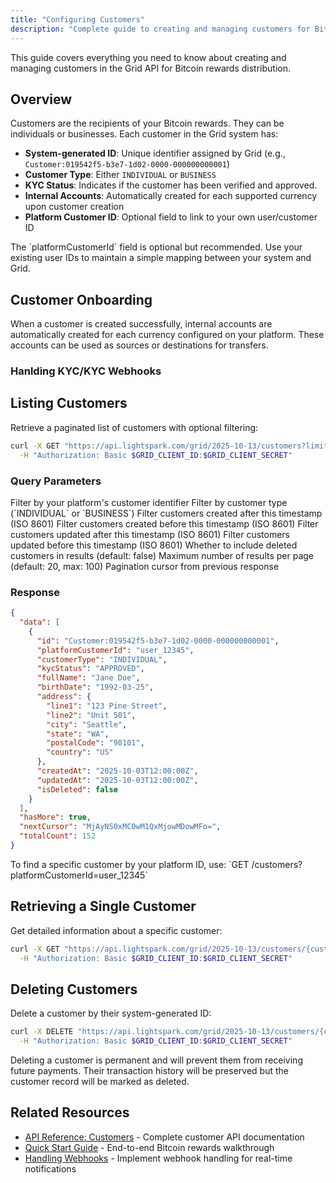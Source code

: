 ```yaml
---
title: "Configuring Customers"
description: "Complete guide to creating and managing customers for Bitcoin rewards"
---
```



This guide covers everything you need to know about creating and managing customers in the Grid API for Bitcoin rewards distribution.

## Overview

Customers are the recipients of your Bitcoin rewards. They can be individuals or businesses. Each customer in the Grid system has:

- **System-generated ID**: Unique identifier assigned by Grid (e.g., `Customer:019542f5-b3e7-1d02-0000-000000000001`)
- **Customer Type**: Either `INDIVIDUAL` or `BUSINESS`
- **KYC Status**: Indicates if the customer has been verified and approved.
- **Internal Accounts**: Automatically created for each supported currency upon customer creation
- **Platform Customer ID**: Optional field to link to your own user/customer ID

<Note>
The `platformCustomerId` field is optional but recommended. Use your existing user IDs to maintain a simple mapping between your system and Grid.
</Note>

## Customer Onboarding

<AccordionGroup>
    <Accordion title="Regulated Platforms" icon="">
        <KycRegulated />
    </Accordion>
    <Accordion title="Unregulated Platforms" icon="">
        <KycUnregulated />
    </Accordion>
</AccordionGroup>

<Info>
When a customer is created successfully, internal accounts are automatically created for each currency configured on your platform. These accounts can be used as sources or destinations for transfers.
</Info>

### Hanlding KYC/KYC Webhooks 

<KycWebhooks />

## Listing Customers

Retrieve a paginated list of customers with optional filtering:

```bash
curl -X GET "https://api.lightspark.com/grid/2025-10-13/customers?limit=20&customerType=INDIVIDUAL" \
  -H "Authorization: Basic $GRID_CLIENT_ID:$GRID_CLIENT_SECRET"
```

### Query Parameters

<ParamField query="platformCustomerId" type="string">
Filter by your platform's customer identifier
</ParamField>

<ParamField query="customerType" type="string">
Filter by customer type (`INDIVIDUAL` or `BUSINESS`)
</ParamField>

<ParamField query="createdAfter" type="string">
Filter customers created after this timestamp (ISO 8601)
</ParamField>

<ParamField query="createdBefore" type="string">
Filter customers created before this timestamp (ISO 8601)
</ParamField>

<ParamField query="updatedAfter" type="string">
Filter customers updated after this timestamp (ISO 8601)
</ParamField>

<ParamField query="updatedBefore" type="string">
Filter customers updated before this timestamp (ISO 8601)
</ParamField>

<ParamField query="isIncludingDeleted" type="boolean">
Whether to include deleted customers in results (default: false)
</ParamField>

<ParamField query="limit" type="integer">
Maximum number of results per page (default: 20, max: 100)
</ParamField>

<ParamField query="cursor" type="string">
Pagination cursor from previous response
</ParamField>

### Response

```json
{
  "data": [
    {
      "id": "Customer:019542f5-b3e7-1d02-0000-000000000001",
      "platformCustomerId": "user_12345",
      "customerType": "INDIVIDUAL",
      "kycStatus": "APPROVED",
      "fullName": "Jane Doe",
      "birthDate": "1992-03-25",
      "address": {
        "line1": "123 Pine Street",
        "line2": "Unit 501",
        "city": "Seattle",
        "state": "WA",
        "postalCode": "98101",
        "country": "US"
      },
      "createdAt": "2025-10-03T12:00:00Z",
      "updatedAt": "2025-10-03T12:00:00Z",
      "isDeleted": false
    }
  ],
  "hasMore": true,
  "nextCursor": "MjAyNS0xMC0wM1QxMjowMDowMFo=",
  "totalCount": 152
}
```

<Tip>
To find a specific customer by your platform ID, use: `GET /customers?platformCustomerId=user_12345`
</Tip>

## Retrieving a Single Customer

Get detailed information about a specific customer:

```bash
curl -X GET "https://api.lightspark.com/grid/2025-10-13/customers/{customerId}" \
  -H "Authorization: Basic $GRID_CLIENT_ID:$GRID_CLIENT_SECRET"
```

## Deleting Customers

Delete a customer by their system-generated ID:

```bash
curl -X DELETE "https://api.lightspark.com/grid/2025-10-13/customers/{customerId}" \
  -H "Authorization: Basic $GRID_CLIENT_ID:$GRID_CLIENT_SECRET"
```

<Warning>
Deleting a customer is permanent and will prevent them from receiving future payments. Their transaction history will be preserved but the customer record will be marked as deleted.
</Warning>

## Related Resources

- [API Reference: Customers](/api-reference/customers/add-a-new-customer) - Complete customer API documentation
- [Quick Start Guide](/rewards/quickstart) - End-to-end Bitcoin rewards walkthrough
- [Handling Webhooks](/rewards/platform-tools/webhooks) - Implement webhook handling for real-time notifications
